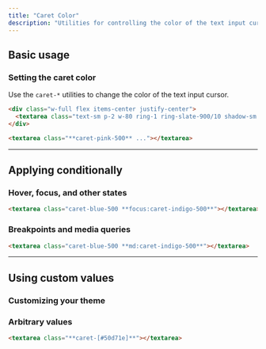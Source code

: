 ```yaml
---
title: "Caret Color"
description: "Utilities for controlling the color of the text input cursor."
---
```




## Basic usage

### Setting the caret color

Use the `caret-*` utilities to change the color of the text input cursor.

```html {{ example: { hint: 'Focus the textarea to see the new caret color' } }}
<div class="w-full flex items-center justify-center">
  <textarea class="text-sm p-2 w-80 ring-1 ring-slate-900/10 shadow-sm rounded-md focus:outline-none focus:ring-2 focus:ring-pink-500 caret-pink-500 dark:bg-slate-800 dark:ring-0 dark:highlight-white/5 dark:focus:ring-2 dark:focus:ring-pink-500 dark:focus:bg-slate-900" rows="2"></textarea>
</div>
```

```html
<textarea class="**caret-pink-500** ..."></textarea>
```

---

## <Heading ignore>Applying conditionally</Heading>

### <Heading ignore>Hover, focus, and other states</Heading>

<HoverFocusAndOtherStates featuredClass="caret-indigo-500" variant="focus">

```html
<textarea class="caret-blue-500 **focus:caret-indigo-500**"></textarea>
```

</HoverFocusAndOtherStates>

### <Heading ignore>Breakpoints and media queries</Heading>

<BreakpointsAndMediaQueries featuredClass="caret-indigo-500">

```html
<textarea class="caret-blue-500 **md:caret-indigo-500**"></textarea>
```

</BreakpointsAndMediaQueries>

---

## Using custom values

### Customizing your theme

<CustomizePluginColors name="caret" configKey="caretColor" />

### Arbitrary values

<ArbitraryValues property="caret-color">

```html
<textarea class="**caret-[#50d71e]**"></textarea>
```

</ArbitraryValues>
